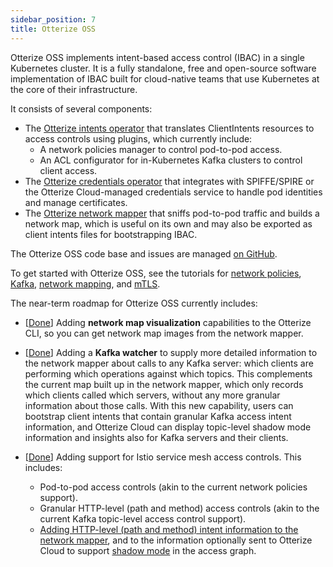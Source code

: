 ```yaml
---
sidebar_position: 7
title: Otterize OSS
---
```


Otterize OSS implements intent-based access control (IBAC) in a single Kubernetes cluster.
It is a fully standalone, free and open-source software implementation of IBAC built for cloud-native
teams that use Kubernetes at the core of their infrastructure.

It consists of several components:
- The [Otterize intents operator](/reference/configuration/intents-operator) that translates ClientIntents resources to
access controls using plugins, which currently include:
  - A network policies manager to control pod-to-pod access.
  - An ACL configurator for in-Kubernetes Kafka clusters to control client access.
- The [Otterize credentials operator](/reference/configuration/credentials-operator) that integrates with SPIFFE/SPIRE or the Otterize Cloud-managed credentials service
to handle pod identities and manage certificates.
- The [Otterize network mapper](/reference/configuration/network-mapper) that sniffs pod-to-pod traffic and builds a network map,
which is useful on its own and may also be exported as client intents files for bootstrapping IBAC.

The Otterize OSS code base and issues are managed [on GitHub](https://github.com/otterize).

To get started with Otterize OSS, see the tutorials for [network policies](/quick-tutorials/k8s-network-policies), [Kafka](/quick-tutorials/k8s-kafka-mtls), [network mapping](/quick-tutorials/k8s-network-mapper), and [mTLS](/quick-tutorials/k8s-mtls).

The near-term roadmap for Otterize OSS currently includes:
- [[Done](https://github.com/otterize/otterize-cli/releases/tag/v0.1.17)] Adding **network map visualization** capabilities to the Otterize CLI, so you can get network map images from the network mapper.

- [[Done](https://github.com/otterize/network-mapper/releases/tag/v0.1.16)] Adding a **Kafka watcher** to supply more detailed information to the network mapper about calls to any Kafka server: which clients are performing which operations against which topics. This complements the current map built up in the network mapper, which only records which clients called which servers, without any more granular information about those calls. With this new capability, users can bootstrap client intents that contain granular Kafka access intent information, and Otterize Cloud can display topic-level shadow mode information and insights also for Kafka servers and their clients.

- [[Done](https://github.com/otterize/intents-operator/releases/tag/v0.1.22)] Adding support for Istio service mesh access controls. This includes:
  - Pod-to-pod access controls (akin to the current network policies support).
  - Granular HTTP-level (path and method) access controls (akin to the current Kafka topic-level access control support).
  - [Adding HTTP-level (path and method) intent information to the network mapper](https://github.com/otterize/network-mapper/releases/tag/v0.1.16), and to the information optionally sent to Otterize Cloud to support [shadow mode](/shadow-vs-active-enforcement) in the access graph.



